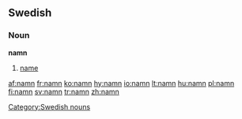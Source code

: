 ==Swedish==
===Noun===
{{sv-noun|gender=Neuter|namn|namnet|namn|namnen|namns|namnets|namns|namnens}}
'''namn''' 

# [[name]]


[[Category:Swedish nouns]]

[[af:namn]]
[[fr:namn]]
[[ko:namn]]
[[hy:namn]]
[[io:namn]]
[[lt:namn]]
[[hu:namn]]
[[pl:namn]]
[[fi:namn]]
[[sv:namn]]
[[tr:namn]]
[[zh:namn]]